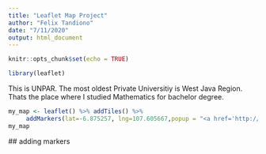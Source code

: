 ---
title: "Leaflet Map Project"
author: "Felix Tandiono"
date: "7/11/2020"
output: html_document
---

```{r setup, include=FALSE}
knitr::opts_chunk$set(echo = TRUE)
```


```{r}
library(leaflet)
```
This is UNPAR. The most oldest Private Universitiy is West Java Region. Thats the place where I studied Mathematics for bachelor degree.
```{r}
my_map <- leaflet() %>% addTiles() %>%
     addMarkers(lat=-6.875257, lng=107.605667,popup = "<a href='http://www.unpar.ac.id/'>Parahyangan Catholic University</a>")
my_map
```
 ## adding markers